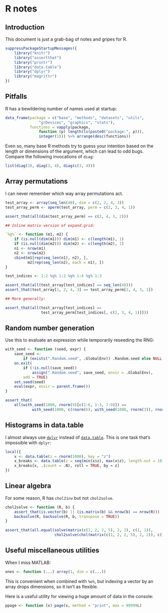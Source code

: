 # R notes

## Introduction

This document is just a grab-bag of notes and gripes for R.

```r
suppressPackageStartupMessages({
    library("knitr")
    library("assertthat")
    library("printr")
    library("data.table")
    library("dplyr")
    library("magrittr")
})
```

## Pitfalls

R has a bewildering number of names used at startup:

```r
data_frame(package = c("base", "methods", "datasets", "utils",
               "grDevices", "graphics", "stats"),
           functions = vapply(package,
               function (p) length(ls(paste0("package:", p))),
               integer(1))) %>% arrange(desc(functions))
```

Even so, many base R methods try to guess your intention based on the
length or dimensions of the argument, which can lead to odd bugs.
Compare the following invocations of `diag`:

```r
list(diag(3), diag(3, 4), diag(c(3, 4)))
```

## Array permutations

I can never remember which way array permutations act.

```r
test_array <- array(seq_len(48), dim = c(2, 2, 4, 3))
test_array_perm <- aperm(test_array, perm = c(2, 3, 4, 1))

assert_that(all(dim(test_array_perm) == c(2, 4, 3, 2)))

## Inline matrix version of expand.grid:

`%g%` <- function (m1, m2) {
    if (is.null(dim(m1))) dim(m1) <- c(length(m1), 1)
    if (is.null(dim(m2))) dim(m2) <- c(length(m2), 1)
    n1 <- nrow(m1)
    n2 <- nrow(m2)
    cbind(m1[rep(seq_len(n1), n2), ],
          m2[rep(seq_len(n2), each = n1), ])
}

test_indices <- 1:2 %g% 1:2 %g% 1:4 %g% 1:3

assert_that(all(test_array[test_indices] == seq_len(48)))
assert_that(test_array[1, 2, 4, 3] == test_array_perm[2, 4, 3, 1])

## More generally:

assert_that(all(test_array[test_indices] ==
                test_array_perm[test_indices[, c(2, 3, 4, 1)]]))
```

## Random number generation

Use this to evaluate an expression while temporarily reseeding the
RNG:

```r
with_seed <- function (seed, expr) {
    save_seed <-
        if (exists(".Random.seed", .GlobalEnv)) .Random.seed else NULL
    on.exit(
        if (!is.null(save_seed))
            assign(".Random.seed", save_seed, envir = .GlobalEnv),
        add = TRUE)
    set.seed(seed)
    eval(expr, envir = parent.frame())
}

assert_that(
    all(with_seed(1000, rnorm(9)[c(1:6, 1:3, 7:9)]) ==
            with_seed(1000, c(rnorm(6), with_seed(1000, rnorm(3)), rnorm(3)))))

```

## Histograms in data.table

I almost always use
[`dplyr`](http://cran.rstudio.com/web/packages/dplyr/vignettes/introduction.html)
instead of
[`data.table`](http://cran.r-project.org/web/packages/data.table/vignettes/datatable-intro.pdf).
This is one task that's impossible with `dplyr`:

```r
local({
    x <- data.table(z = rnorm(1000), key = "z")
    x_breaks <- data.table(z = seq(min(x$z), max(x$z), length.out = 10), key = "z")
    x_breaks[x, .(count = .N), roll = TRUE, by = z]
})
```

## Linear algebra

For some reason, R has `chol2inv` but not `chol2solve`.

```r
chol2solve <- function (R, b) {
    assert_that(is.vector(b) || (is.matrix(b) && nrow(b) == nrow(R)))
    backsolve(R, backsolve(R, b, transpose = TRUE))
}

assert_that(all.equal(solve(matrix(c(1, 2, 2, 5), 2, 2), c(1, 1)),
                      chol2solve(chol(matrix(c(1, 2, 2, 5), 2, 2)), c(1, 1))))
```

## Useful miscellaneous utilities

When I miss MATLAB:

```r
ones <- function (...) array(1, dim = c(...))
```

This is convenient when combined with `%o%`, but indexing a vector by
an array drops dimensions, so it isn't as flexible.

Here is a useful utility for viewing a huge amount of data in the
console:

```r
ppage <- function (x) page(x, method = "print", max = 99999L)
```
